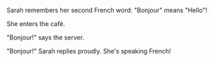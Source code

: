 Sarah remembers her second French word: "Bonjour" means "Hello"!

She enters the café.

"Bonjour!" says the server.

"Bonjour!" Sarah replies proudly. She's speaking French! 